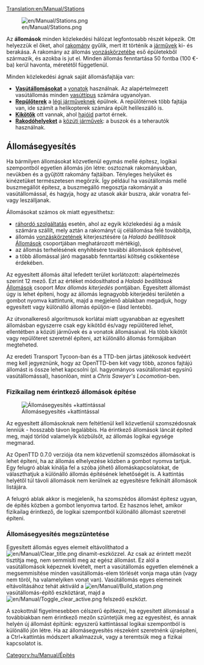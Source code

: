 [[Translation:en/Manual/Stations]]

[[File:en/Manual/Stations.png|right]]

Az '''állomások''' minden közlekedési hálózat legfontosabb részét képezik. Ott helyezzük el őket, ahol [[hu/Manual/Rakomány|rakomány]] gyűlik, mert itt történik a [[hu/Manual/Járművek|járművek]] ki- és berakása. A rakomány az állomás [[hu/Manual/Vonzáskörzet|vonzáskörzetébe]] eső épületekből származik, és azokba is jut el. Minden állomás fenntartása 50 fontba (100 €-ba) kerül havonta, méretétől függetlenül.

Minden közlekedési ágnak saját állomásfajtája van:
*'''[[hu/Manual/Vasútállomások|Vasútállomásokat]]''' a [[hu/Manual/Vonatok|vonatok]] használnak. Az alapértelmezett vasútállomás minden [[hu/Manual/Base Set/Vasút típusai|vasúttípus]] számára ugyanolyan.
*'''[[hu/Manual/Repülőterek|Repülőterek]]''' a [[hu/Manual/Légi járművek|légi járműveknek]] épülnek. A repülőtérnek több fajtája van, ide számít a helikopterek számára épült helileszálló is.
*'''[[hu/Manual/Kikötők|Kikötők]]''' ott vannak, ahol [[hu/Manual/Hajók|hajóid]] partot érnek.
*'''[[hu/Rakodóhelyek|Rakodóhelyeket]]''' a [[hu/Manual/Közúti járművek|közúti járművek]]: a buszok és a teherautók használnak.

==Állomásegyesítés==
Ha bármilyen állomásokat közvetlenül egymás mellé építesz, logikai szempontból egyetlen állomás jön létre: osztoznak rakományukban, nevükben és a gyűjtött rakomány fajtáiban. Tényleges helyüket és kinézetüket természetesen megőrzik. Így például ha vasútállomás mellé buszmegállót építesz, a buszmegálló megosztja rakományát a vasútállomással, és hagyja, hogy az utasok akár buszra, akár vonatra fel- vagy leszálljanak.

Állomásokat számos ok miatt egyesíthetsz:
*[[hu/Ráhordó szolgáltatás|ráhordó szolgáltatás]] esetén, ahol az egyik közlekedési ág a másik számára szállít, mely aztán a rakományt új célállomása felé továbbítja,
*állomás [[hu/Manual/Vonzáskörzet|vonzáskörzetének]] kiterjesztésére (a ''Haladó beállítások'' [[hu/Haladó beállítások/Állomások|Állomások]] csoportjában meghatározott mértékig),
*az állomás terhelésének enyhítésére további állomások építésével,
*a több állomással járó magasabb fenntartási költség csökkentése érdekében.

Az egyesített állomás által lefedett terület korlátozott: alapértelmezés szerint 12 mező. Ezt az értéket módosíthatod a ''Haladó beállítások'' [[hu/Haladó beállítások/Állomások|Állomások]] csoport ''Max állomás kiterjedés'' pontjában. Egyesített állomást úgy is lehet építeni, hogy az állomás legnagyobb kiterjedési területén a {{en/Keypress|CTRL}} gombot nyomva kattintunk, majd a megjelenő ablakban megadjuk, hogy egyesített vagy különálló állomás épüljön-e (lásd lentebb).

Az útvonalkereső algoritmusok korlátai miatt ugyanabban az egyesített állomásban egyszerre csak egy kikötőd és/vagy repülőtered lehet, ellentétben a közúti járművek és a vonatok állomásaival. Ha több kikötőt vagy repülőteret szeretnél építeni, azt különálló állomás formájában megteheted.

Az eredeti Transport Tycoon-ban és a TTD-ben jártas játékosok kedvéért meg kell jegyeznünk, hogy az OpenTTD-ben két vagy több, azonos fajtájú állomást is össze lehet kapcsolni (pl. hagyományos vasútállomást egysínű vasútállomással), hasonlóan, mint a ''Chris Sawyer's Locomotion''-ben.

===Fizikailag nem érintkező állomások építése===
[[File:en/Manual/Join station leftclick.png|thumb|Állomásegyesítés {{en/Keypress|CTRL}}+kattintással]]

Az egyesített állomásoknak nem feltétlenül kell közvetlenül szomszédosnak lenniük - hosszabb távon legalábbis. Ha érintkező állomások láncát építed meg, majd törlöd valamelyik közbülsőt, az állomás logikai egysége megmarad.

Az OpenTTD 0.7.0 verziója óta nem közvetlenül szomszédos állomásokat is lehet építeni, ha az állomás elhelyezése közben a {{en/Keypress|CTRL}} gombot nyomva tartjuk. Egy felugró ablak kínálja fel a szóba jöhető állomáskapcsolatokat, de választhatjuk a különálló állomás építésének lehetőségét is. A kattintás helyétől túl távoli állomások nem kerülnek az egyesítésre felkínált állomások listájára. 

A felugró ablak akkor is megjelenik, ha szomszédos állomást építesz ugyan, de építés közben a {{en/Keypress|CTRL}} gombot lenyomva tartod. Ez hasznos lehet, amikor fizikailag érintkező, de logikai szempontból különálló állomást szeretnél építeni.

===Állomásegyesítés megszüntetése===
Egyesített állomás egyes elemeit eltávolíthatod a [[File:en/Manual/Clear title.png]] dinamit-eszközzel. Az csak az érintett mezőt tisztítja meg, nem semmisíti meg az egész állomást. Ez alól a vasútállomások képeznek kivételt, mert a vasútállomás egyetlen elemének a megsemmisítése minden vasútállomás-elem törlését vonja maga után (vagy nem töröl, ha valamelyiken vonat van). Vasútállomás egyes elemeinek eltávolításához tehát aktiváld a [[File:en/Manual/Build station.png]] vasútállomás-építő eszköztárat, majd a [[File:en/Manual/Toggle clear active.png]] felszedő eszközt. 

A szokottnál figyelmesebben célszerű építkezni, ha egyesített állomással a továbbiakban nem érintkező mezőn szüntetjük meg az egyesítést, és annak helyén új állomást építünk: egyszerű kattintással logikai szempontból is különálló jön létre. Ha az állomásegyesítés részeként szeretnénk újraépíteni, a Ctrl+kattintás módszert alkalmazzuk, vagy a teremtsük meg a fizikai kapcsolatot is.

[[Category:hu/Manual/Építés]]